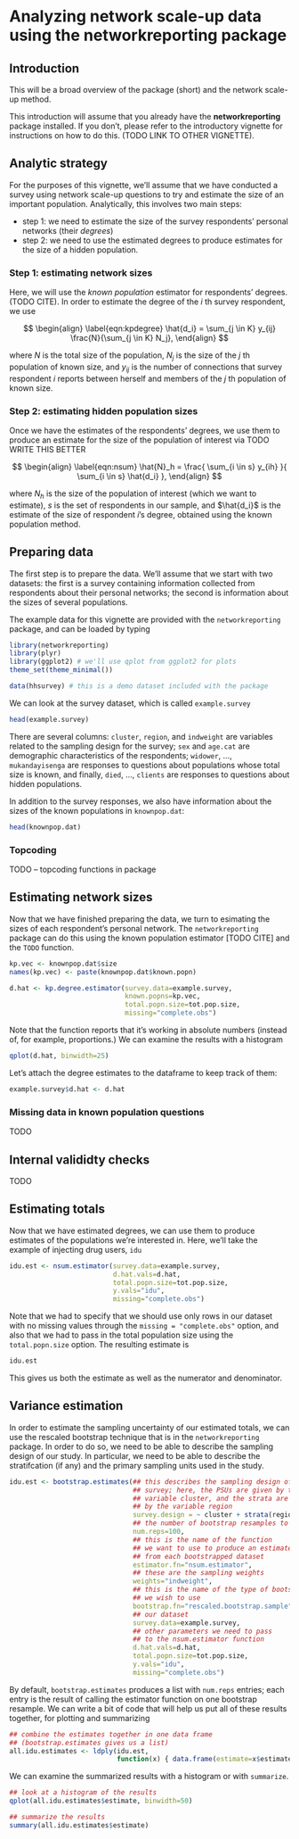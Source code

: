 Analyzing network scale-up data using the **networkreporting** package
=====================================================================
<!--
%\VignetteEngine{knitr}
%\VignetteIndexEntry{network scale-up}
-->

Introduction
------------

This will be a broad overview of the package (short) and the network scale-up method.

This introduction will assume that you already have the **networkreporting** package installed. If you don't, please refer to the introductory vignette for instructions on how to do this. (TODO LINK TO OTHER VIGNETTE).


Analytic strategy
-----------------

For the purposes of this vignette, we'll assume that we have conducted a survey using network scale-up questions to try and estimate the size of an important population.  Analytically, this involves two main steps: 

* step 1: we need to estimate the size of the survey respondents' personal networks (their *degrees*)
* step 2: we need to use the estimated degrees to produce estimates for the size of a hidden population.

### Step 1: estimating network sizes

Here, we will use the *known population* estimator for respondents' degrees. (TODO CITE). In order to estimate the degree of the $i$ th survey respondent, we use

$$
\begin{align}
\label{eqn:kpdegree}
\hat{d_i} = \sum_{j \in K} y_{ij} \frac{N}{\sum_{j \in K} N_j},
\end{align}
$$

\noindent where $N$ is the total size of the population, $N_j$ is the size of the $j$ th population of known size, and $y_{ij}$ is the number of connections that survey respondent $i$ reports between herself and members of the $j$ th population of known size.

### Step 2: estimating hidden population sizes

Once we have the estimates of the respondents' degrees, we use them to produce an estimate for the size of the population of interest via TODO WRITE THIS BETTER

$$
\begin{align}
\label{eqn:nsum}
\hat{N}_h = \frac{ \sum_{i \in s} y_{ih} }{ \sum_{i \in s} \hat{d_i} },
\end{align}
$$

\noindent where $N_h$ is the size of the population of interest (which we want to estimate), $s$ is the set of respondents in our sample, and $\hat{d_i}$ is the estimate of the size of respondent $i$'s degree, obtained using the known population method.

Preparing data
--------------
The first step is to prepare the data.  We'll assume that we start with two datasets: the first is a survey containing information collected from respondents about their personal networks; the second is information about the sizes of several populations.

The example data for this vignette are provided with the `networkreporting` package, and can be loaded by typing

```r
library(networkreporting)
library(plyr)
library(ggplot2) # we'll use qplot from ggplot2 for plots
theme_set(theme_minimal())

data(hhsurvey) # this is a demo dataset included with the package
```

We can look at the survey dataset, which is called `example.survey`

```r
head(example.survey)
```

There are several columns: `cluster`, `region`, and `indweight` are variables related to the sampling design for the survey; `sex` and `age.cat` are demographic characteristics of the respondents; `widower`, ..., `mukandayisenga` are responses to questions about populations whose total size is known, and finally, `died`, ..., `clients` are responses to questions about hidden populations.

In addition to the survey responses, we also have information about the sizes of the known populations in `knownpop.dat`:

```r
head(knownpop.dat)
```

### Topcoding

TODO -- topcoding functions in package

Estimating network sizes
------------------------

Now that we have finished preparing the data, we turn to esimating the sizes of each respondent's personal network.  The `networkreporting` package can do this using the known population estimator [TODO CITE] and the `TODO` function.

```r
kp.vec <- knownpop.dat$size
names(kp.vec) <- paste(knownpop.dat$known.popn)

d.hat <- kp.degree.estimator(survey.data=example.survey,
                             known.popns=kp.vec,
                             total.popn.size=tot.pop.size,
                             missing="complete.obs")
```

Note that the function reports that it's working in absolute numbers (instead of, for example, proportions.)  We can examine the results with a histogram

```r
qplot(d.hat, binwidth=25)
```

Let's attach the degree estimates to the dataframe to keep track of them:

```r
example.survey$d.hat <- d.hat
```

### Missing data in known population questions

TODO

Internal valididty checks
-------------------------

TODO

Estimating totals
-----------------

Now that we have estimated degrees, we can use them to produce estimates of the populations we're interested in. Here, we'll take the example of injecting drug users, `idu`

```r
idu.est <- nsum.estimator(survey.data=example.survey,
                          d.hat.vals=d.hat,
                          total.popn.size=tot.pop.size,
                          y.vals="idu",
                          missing="complete.obs")
```

Note that we had to specify that we should use only rows in our dataset with no missing values through the `missing = "complete.obs"` option, and also that we had to pass in the total population size using the `total.popn.size` option. The resulting estimate is

```r
idu.est
```

This gives us both the estimate as well as the numerator and denominator.

Variance estimation
-------------------

In order to estimate the sampling uncertainty of our estimated totals, we can use the rescaled bootstrap technique that is in the `networkreporting` package. In order to do so, we need to be able to describe the sampling design of our study. In particular, we need to be able to describe the stratifcation (if any) and the primary sampling units used in the study.

```r
idu.est <- bootstrap.estimates(## this describes the sampling design of the
                               ## survey; here, the PSUs are given by the
                               ## variable cluster, and the strata are given
                               ## by the variable region
                               survey.design = ~ cluster + strata(region),
                               ## the number of bootstrap resamples to obtain
                               num.reps=100,
                               ## this is the name of the function
                               ## we want to use to produce an estimate
                               ## from each bootstrapped dataset
                               estimator.fn="nsum.estimator",
                               ## these are the sampling weights
                               weights="indweight",
                               ## this is the name of the type of bootstrap
                               ## we wish to use
                               bootstrap.fn="rescaled.bootstrap.sample",
                               ## our dataset
                               survey.data=example.survey,
                               ## other parameters we need to pass
                               ## to the nsum.estimator function
                               d.hat.vals=d.hat,
                               total.popn.size=tot.pop.size,
                               y.vals="idu",
                               missing="complete.obs")
```

By default, `bootstrap.estimates` produces a list with `num.reps` entries; each entry is the result of calling the estimator function on one bootstrap resample.  We can write a bit of code that will help us put all of these results together, for plotting and summarizing

```r
## combine the estimates together in one data frame
## (bootstrap.estimates gives us a list)
all.idu.estimates <- ldply(idu.est,
                           function(x) { data.frame(estimate=x$estimate) })
```

We can examine the summarized results with a histogram or with `summarize`.

```r
## look at a histogram of the results
qplot(all.idu.estimates$estimate, binwidth=50)

## summarize the results
summary(all.idu.estimates$estimate)
```






